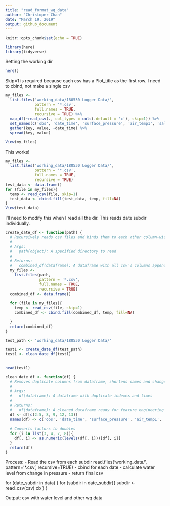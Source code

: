 ```yaml
---
title: "read_format_wq_data"
author: "Christoper Chan"
date: "March 19, 2019"
output: github_document
---
```


```r
knitr::opts_chunk$set(echo = TRUE)
```

```r
library(here)
library(tidyverse)
```

Setting the working dir
```r
here()
```

Skip=1 is required because each csv has a Plot_title as the first row. I need to cbind, not make a single csv
```r
my_files <- 
  list.files('working_data/180530 Logger Data/',
             pattern = '*.csv',
             full.names = TRUE,
             recursive = TRUE) %>%
  map_df(~read_csv(., col_types = cols(.default = 'c'), skip=1)) %>%
  set_names(c('obs', 'date_time', 'surface_pressure', 'air_temp1', 'salinity', 'sal_temp2', 'depth_pressure', 'depth_temp')) %>%
  gather(key, value, -date_time) %>%
  spread(key, value)

View(my_files)
```


This works!
```r
my_files <- 
  list.files('working_data/180530 Logger Data/',
             pattern = '*.csv',
             full.names = TRUE,
             recursive = TRUE) 
test_data <- data.frame()
for (file in my_files){
  temp <- read_csv(file, skip=1)
  test_data <- cbind.fill(test_data, temp, fill=NA)
}
View(test_data)
```

I'll need to modify this when I read all the dir. This reads date subdir individually.
```r
create_date_df <- function(path) {
  # Recursively reads csv files and binds them to each other column-wise
  #
  # Args:
  #   path(object): A specified directory to read
  #
  # Returns:
  #   combined_df(dataframe): A dataframe with all csv's columns appended
  my_files <- 
    list.files(path,
               pattern = '*.csv',
               full.names = TRUE,
               recursive = TRUE) 
  combined_df <- data.frame()
  
  for (file in my_files){
    temp <- read_csv(file, skip=1)
    combined_df <- cbind.fill(combined_df, temp, fill=NA)

  }
  return(combined_df)
}
```


```r
test_path <- 'working_data/180530 Logger Data/'

test1 <- create_date_df(test_path)
test1 <- clean_date_df(test1)


head(test1)
```

```r
clean_date_df <- function(df) {
  # Removes duplicate columns from dataframe, shortens names and changes factors to numeric when appropriate
  #
  # Args:
  #   df(dataframe): A dataframe with duplicate indexes and times
  #
  # Returns:
  #   df(dataframe): A cleaned dataframe ready for feature engineering
  df <- df[c(2:5, 8, 9, 12, 13)]
  names(df) <- c('obs', 'date_time', 'surface_pressure', 'air_temp1', 'salinity', 'sal_temp2', 'depth_pressure', 'depth_temp')
  
  # Converts factors to doubles 
  for (i in list(3, 4, 7, 8)){
    df[, i] <- as.numeric(levels(df[, i]))[df[, i]]
  }
  return(df)
}
```

Process:
- Read the csv from each subdir
  read.files('working_data/', pattern='*.csv', recursive=TRUE)
- cbind for each date
- calculate water level from change in pressure
- return final csv

for (date_subdir in data) {
  for (subdir in date_subdir){
    subdir <- read_csv(csv)
    cb
  }
}

Output: csv with water level and other wq data
